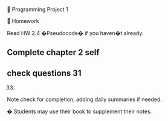 
Programming Project 1



Homework


Read HW 2.4 �Pseudocode� if you haven�t already.


Complete chapter 2 self
-
check questions 31
-
33.


Note check for completion, adding daily summaries if needed.


�
Students may use their book to supplement their notes. 

